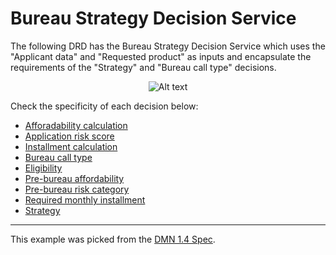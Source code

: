 
<Meta title="Use cases/Loan Originations/Bureau Strategy Decision Service/Overview" />

# Bureau Strategy Decision Service

The following DRD has the Bureau Strategy Decision Service which uses the "Applicant data" and "Requested product" as inputs and
encapsulate the requirements of the "Strategy" and "Bureau call type" decisions.

<p align="center">
  <img src={"./bureau-strategy-decision-service.png"} alt="Alt text" title="title" />
</p>

Check the specificity of each decision below:

- [Afforadability calculation](/docs/use-cases-loan-originations-functions-affordability-calculation--overview)
- [Application risk score](/docs/use-cases-loan-originations-application-risk-score--overview)
- [Installment calculation](/docs/use-cases-loan-originations-functions-installment-calculation--overview)
- [Bureau call type](/docs/use-cases-loan-originations-bureau-strategy-decision-service-bureau-call-type--overview)
- [Eligibility](/docs/use-cases-loan-originations-bureau-strategy-decision-service-eligibility--overview)
- [Pre-bureau affordability](/docs/use-cases-loan-originations-bureau-strategy-decision-service-pre-bureau-affordability--overview)
- [Pre-bureau risk category](/docs/use-cases-loan-originations-bureau-strategy-decision-service-pre-bureau-risk-category--overview)
- [Required monthly installment](/docs/use-cases-loan-originations-required-monthly-installment--overview)
- [Strategy](/docs/use-cases-loan-originations-bureau-strategy-decision-service-strategy--overview)

---

This example was picked from the [DMN 1.4 Spec](https://www.omg.org/spec/DMN/1.4/Beta1/PDF#page=180).
